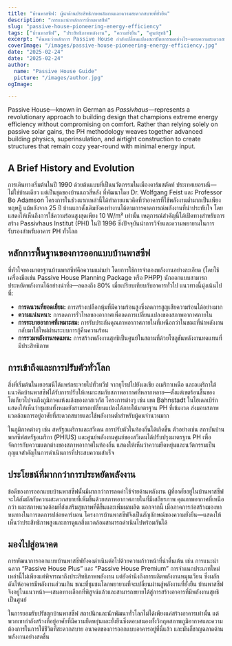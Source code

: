 ```yaml
---
title: "บ้านพาสซีฟ: ผู้นำด้านประสิทธิภาพพลังงานและความสะดวกสบายที่ยั่งยืน"
description: "การแนะนำหลักการบ้านพาสซีฟ"
slug: "passive-house-pioneering-energy-efficiency"
tags: ["บ้านพาสซีฟ", "ประสิทธิภาพพลังงาน", "ความยั่งยืน", "ศูนย์สุทธิ"]
excerpt: "ค้นพบว่าหลักการ Passive House กำลังเปลี่ยนแปลงสถาปัตยกรรมอย่างไร—มอบความสะดวกสบายภายในที่เหนือกว่า การใช้พลังงานที่ลดลงอย่างมาก และการลดการปล่อยก๊าซคาร์บอนอย่างมีนัยสำคัญ ไม่ว่าจะเป็นประเภทอาคารหรือสภาพอากาศใดๆ"
coverImage: "/images/passive-house-pioneering-energy-efficiency.jpg"
date: "2025-02-24"
date: "2025-02-24"
author: 
  name: "Passive House Guide"
  picture: "/images/author.jpg"
ogImage: 

---
```

Passive House—known in German as *Passivhaus*—represents a revolutionary approach to building design that champions extreme energy efficiency without compromising on comfort. Rather than relying solely on passive solar gains, the PH methodology weaves together advanced building physics, superinsulation, and airtight construction to create structures that remain cozy year-round with minimal energy input.

## A Brief History and Evolution

การเดินทางเริ่มต้นในปี 1990 ด้วยต้นแบบที่เป็นนวัตกรรมในเมืองดาร์มสตัดท์ ประเทศเยอรมนี—ไม่ใช่บ้านเดียว แต่เป็นชุดของบ้านแถวสี่หลัง ที่พัฒนาโดย Dr. Wolfgang Feist และ Professor Bo Adamson โครงการในช่วงแรกเหล่านี้ได้ทำลายแนวคิดที่ว่าอาคารที่ใช้พลังงานต่ำมากเป็นเพียงทฤษฎี แม้หลังจาก 25 ปี บ้านแถวดั้งเดิมยังคงทำงานได้ตามการคาดการณ์พลังงานที่น่าประทับใจ โดยแสดงให้เห็นถึงการใช้ความร้อนสูงสุดเพียง 10 W/m² เท่านั้น เหตุการณ์สำคัญนี้ได้เปิดทางสำหรับการสร้าง Passivhaus Institut (PHI) ในปี 1996 ซึ่งปัจจุบันนำการวิจัยและความพยายามในการรับรองสำหรับอาคาร PH ทั่วโลก
## หลักการพื้นฐานของการออกแบบบ้านพาสซีฟ

ที่หัวใจของมาตรฐานบ้านพาสซีฟคือความแม่นยำ โดยการใช้การจำลองพลังงานอย่างละเอียด (โดยใช้เครื่องมือเช่น Passive House Planning Package หรือ PHPP) นักออกแบบสามารถประหยัดพลังงานได้อย่างน่าทึ่ง—ลดลงถึง 80% เมื่อเปรียบเทียบกับอาคารทั่วไป แนวทางนี้มุ่งเน้นไปที่:
- **การฉนวนที่ยอดเยี่ยม:** การสร้างเปลือกหุ้มที่มีความร้อนสูงซึ่งลดการสูญเสียความร้อนได้อย่างมาก
- **ความแน่นหนา:** การลดการรั่วไหลของอากาศเพื่อลดการเปลี่ยนแปลงของสภาพอากาศภายใน
- **การระบายอากาศที่เหมาะสม:** การรับประกันคุณภาพอากาศภายในที่เหนือกว่าในขณะที่นำพลังงานกลับมาใช้ใหม่ผ่านระบบการกู้คืนความร้อน
- **การรวมพลังงานทดแทน:** การสร้างพลังงานสุทธิเป็นศูนย์ในสถานที่ด้วยโซลูชันพลังงานทดแทนที่มีประสิทธิภาพ

## การเข้าถึงและการปรับตัวทั่วโลก

สิ่งที่เริ่มต้นในเยอรมนีได้แพร่กระจายไปทั่วทวีป จากยุโรปไปยังเอเชีย อเมริกาเหนือ และอเมริกาใต้ แนวคิดบ้านพาสซีฟได้รับการปรับให้เหมาะสมกับสภาพอากาศที่หลากหลาย—ตั้งแต่เขตร้อนชื้นของโตเกียวไปจนถึงภูมิภาคแห้งแล้งของลาสเวกัส โครงการต่างๆ เช่น เขต Bahnstadt ในไฮเดลเบิร์กแสดงให้เห็นว่าชุมชนทั้งหมดยังสามารถเปลี่ยนแปลงได้ภายใต้มาตรฐาน PH ที่เข้มงวด ส่งมอบสภาพแวดล้อมการอยู่อาศัยที่สะดวกสบายและใช้พลังงานต่ำสำหรับผู้คนจำนวนมาก

ในภูมิภาคต่างๆ เช่น สหรัฐอเมริกาและสวีเดน การปรับตัวในท้องถิ่นได้เกิดขึ้น ตัวอย่างเช่น สถาบันบ้านพาสซีฟสหรัฐอเมริกา (PHIUS) และศูนย์พลังงานศูนย์ของสวีเดนได้ปรับปรุงมาตรฐาน PH เพื่อจัดการกับความแตกต่างของสภาพอากาศในท้องถิ่น แสดงให้เห็นว่าความยืดหยุ่นและนวัตกรรมเป็นกุญแจสำคัญในการดำเนินการที่ประสบความสำเร็จ
## ประโยชน์ที่มากกว่าการประหยัดพลังงาน

ข้อดีของการออกแบบบ้านพาสซีฟนั้นมีมากกว่าการลดค่าใช้จ่ายด้านพลังงาน ผู้ที่อาศัยอยู่ในบ้านพาสซีฟจะได้สัมผัสกับความสะดวกสบายที่เพิ่มขึ้นด้วยสภาพอากาศภายในที่มีเสถียรภาพ คุณภาพอากาศที่เหนือกว่า และสภาพแวดล้อมที่ส่งเสริมสุขภาพที่ดีขึ้นและเพิ่มผลผลิต นอกจากนี้ เมื่อภาคการก่อสร้างมองหาหนทางในการลดการปล่อยคาร์บอน โครงการบ้านพาสซีฟจึงเป็นสัญลักษณ์ของความยั่งยืน—แสดงให้เห็นว่าประสิทธิภาพสูงและการดูแลสิ่งแวดล้อมสามารถดำเนินไปพร้อมกันได้

## มองไปสู่อนาคต

การพัฒนาการออกแบบบ้านพาสซีฟยังคงดำเนินต่อไปด้วยความก้าวหน้าที่น่าตื่นเต้น เช่น การแนะนำฉลาก “Passive House Plus” และ “Passive House Premium” การจำแนกประเภทใหม่เหล่านี้ไม่เพียงแต่พิจารณาถึงประสิทธิภาพพลังงาน แต่ยังคำนึงถึงการผลิตพลังงานหมุนเวียน ซึ่งผลักดันให้อาคารมีพลังงานส่วนเกิน ขณะที่ชุมชนโลกพยายามที่จะเปลี่ยนผ่านสู่พลังงานที่ยั่งยืน บ้านพาสซีฟจึงอยู่ในแนวหน้า—เสนอทางเลือกที่พิสูจน์แล้วและสามารถขยายได้สู่การสร้างอาคารที่มีพลังงานสุทธิเป็นศูนย์

ในการยอมรับปรัชญาบ้านพาสซีฟ สถาปนิกและนักพัฒนาทั่วโลกไม่ได้เพียงแค่สร้างอาคารเท่านั้น แต่พวกเขากำลังสร้างที่อยู่อาศัยที่มีความยืดหยุ่นและยั่งยืนซึ่งตอบสนองทั้งวิกฤตสภาพภูมิอากาศและความต้องการในการใช้ชีวิตที่สะดวกสบาย อนาคตของการออกแบบอาคารอยู่ที่นี่แล้ว และมันก็ชาญฉลาดด้านพลังงานอย่างสดชื่น
